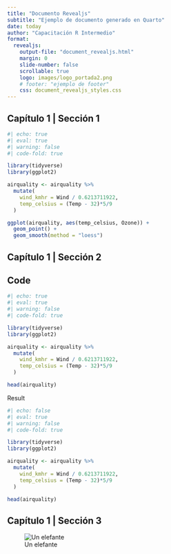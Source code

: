 ```yaml
---
title: "Documento Revealjs"
subtitle: "Ejemplo de documento generado en Quarto"
date: today
author: "Capacitación R Intermedio"
format:
  revealjs:
    output-file: "document_revealjs.html"  
    margin: 0
    slide-number: false
    scrollable: true
    logo: images/logo_portada2.png
    # footer: "ejemplo de footer"
    css: document_revealjs_styles.css
---
```



## Capítulo 1 | Sección 1

```r
#| echo: true
#| eval: true
#| warning: false
#| code-fold: true

library(tidyverse)
library(ggplot2)

airquality <- airquality %>% 
  mutate(
    wind_kmhr = Wind / 0.6213711922,
    temp_celsius = (Temp - 32)*5/9
  )

ggplot(airquality, aes(temp_celsius, Ozone)) +
  geom_point() + 
  geom_smooth(method = "loess")
```

## Capítulo 1 | Sección 2

::: {.panel-tabset}
## Code

```.r
#| echo: true
#| eval: true
#| warning: false
#| code-fold: true

library(tidyverse)
library(ggplot2)

airquality <- airquality %>% 
  mutate(
    wind_kmhr = Wind / 0.6213711922,
    temp_celsius = (Temp - 32)*5/9
  )

head(airquality)
```

Result

```r
#| echo: false
#| eval: true
#| warning: false
#| code-fold: true

library(tidyverse)
library(ggplot2)

airquality <- airquality %>% 
  mutate(
    wind_kmhr = Wind / 0.6213711922,
    temp_celsius = (Temp - 32)*5/9
  )

head(airquality)
```

:::

## Capítulo 1 | Sección 3

![Un elefante](images/elephant.png){fig-alt="Un elefante."}